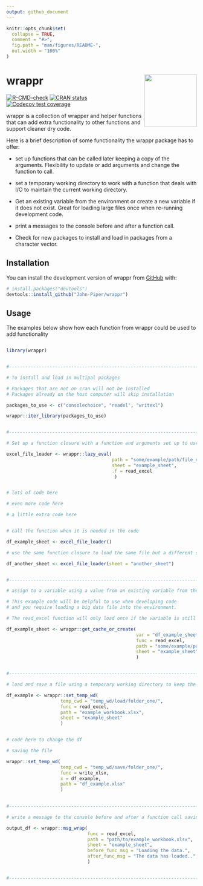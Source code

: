 ```yaml
---
output: github_document
---
```


<!-- README.md is generated from README.Rmd. Please edit that file -->

```r
knitr::opts_chunk$set(
  collapse = TRUE,
  comment = "#>",
  fig.path = "man/figures/README-",
  out.width = "100%"
)
```

# wrappr <img src='man/figures/logo.png' align="right" height="138.5" /></a>

<!-- badges: start -->
[![R-CMD-check](https://github.com/John-Piper/wrappr/workflows/R-CMD-check/badge.svg)](https://github.com/John-Piper/wrappr/actions)
[![CRAN status](https://www.r-pkg.org/badges/version/wrappr)](https://CRAN.R-project.org/package=wrappr)
[![Codecov test coverage](https://codecov.io/gh/John-Piper/wrappr/branch/main/graph/badge.svg)](https://app.codecov.io/gh/John-Piper/wrappr?branch=main)

<!-- badges: end -->


wrappr is a collection of wrapper and helper functions that can add extra functionality to other functions and support cleaner dry code.

Here is a brief description of some functionality the wrappr package has to offer:

- set up functions that can be called later keeping a copy of the arguments.  Flexibility to update or add arguments and change the function to call.    
- set a temporary working directory to work with a function that deals with I/O to maintain the current working directory.  

- Get an existing variable from the environment or create a new variable if it does not exist.  Great for loading large files once when re-running development code.

- print a messages to the console before and after a function call.

- Check for new packages to install and load in packages from a character vector.


## Installation

You can install the development version of wrappr from [GitHub](https://github.com/) with:

``` r
# install.packages("devtools")
devtools::install_github("John-Piper/wrappr")
```

## Usage

The examples below show how each function from wrappr could be used to add functionality 

``` r

library(wrappr)


#-----------------------------------------------------------------------------------------------------

# To install and load in multipal packages

# Packages that are not on cran will not be installed
# Packages already on the host computer will skip installation

packages_to_use <- c("consolechoice", "readxl", "writexl")

wrappr::iter_library(packages_to_use)


#-----------------------------------------------------------------------------------------------------

# Set up a function closure with a function and arguments set up to use later in the code

excel_file_loader <- wrappr::lazy_eval(
                                       path = "some/example/path/file_name.xlsx",
                                       sheet = "example_sheet",
                                       .f = read_excel
                                        )


# lots of code here

# even more code here

# a little extra code here


# call the function when it is needed in the code

df_example_sheet <- excel_file_loader()

# use the same function closure to load the same file but a different sheet

df_another_sheet <- excel_file_loader(sheet = "another_sheet")


#-----------------------------------------------------------------------------------------------------

# assign to a variable using a value from an existing variable from the enviroment or create a new value

# This example code will be helpful to use when developing code
# and you require loading a big data file into the environment.

# The read_excel function will only load once if the variable is still in the enviroment scope

df_example_sheet <- wrappr::get_cache_or_create(
                                                var = "df_example_sheet",
                                                func = read_excel,
                                                path = "some/example/path/file_name.xlsx",
                                                sheet = "example_sheet"
                                                )


#-----------------------------------------------------------------------------------------------------

# load and save a file using a temporary working directory to keep the existing working directory

df_example <- wrappr::set_temp_wd(
                    temp_cwd = "temp_wd/load/folder_one/",
                    func = read_excel,
                    path = "example_workbook.xlsx",
                    sheet = "example_sheet"
                    )


# code here to change the df

# saving the file

wrappr::set_temp_wd(
                    temp_cwd = "temp_wd/save/folder_one/",
                    func = write_xlsx,
                    x = df_example,
                    path = "df_example.xlsx"
                    )
                    

#-----------------------------------------------------------------------------------------------------

# write a message to the console before and after a function call saving the output to a variable

output_df <- wrappr::msg_wrap(
                              func = read_excel,
                              path = "path/to/example_workbook.xlsx",
                              sheet = "example_sheet",
                              before_func_msg = "Loading the data.",
                              after_func_msg = "The data has loaded..",
                              )


#-----------------------------------------------------------------------------------------------------


```
